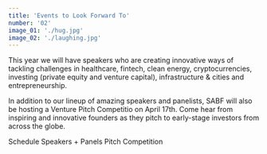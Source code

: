 ```yaml
---
title: 'Events to Look Forward To'
number: '02'
image_01: './hug.jpg'
image_02: './laughing.jpg'
---
```



This year we will have speakers who are creating innovative ways of tackling challenges in
healthcare, fintech, clean energy, cryptocurrencies, investing (private equity and venture capital),
infrastructure & cities and entrepreneurship.

In addition to our lineup of amazing speakers and panelists, SABF will also be hosting a Venture Pitch Competitio on April 17th.
Come hear from inspiring and innovative founders as they pitch to early-stage investors from across the globe.

<StyledLink to="/attend">Schedule</StyledLink>
<StyledLink to="/speakers">Speakers + Panels</StyledLink>
<StyledLink to="/pitch">Pitch Competition </StyledLink>
